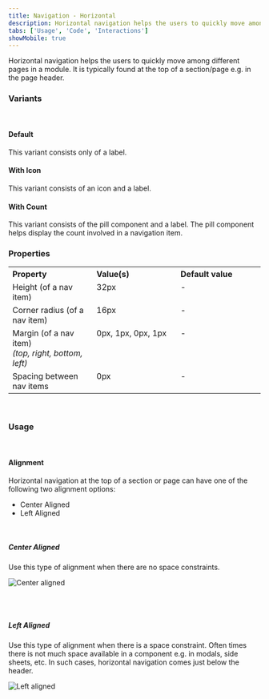 ```yaml
---
title: Navigation - Horizontal
description: Horizontal navigation helps the users to quickly move among different pages in a module.
tabs: ['Usage', 'Code', 'Interactions']
showMobile: true
---
```


Horizontal navigation helps the users to quickly move among different pages in a module. It is typically found at the top of a section/page e.g. in the page header.

### Variants
<br/>

#### Default

This variant consists only of a label.

<Preview name='horizontalnav-default-horizontal-navigation'/>

#### With Icon

This variant consists of an icon and a label.

<Preview name='horizontalnav-horizontal-navigation-with-icon'/>

#### With Count

This variant consists of the pill component and a label. The pill component helps display the count involved in a navigation item.

<Preview name='horizontalnav-horizontal-navigation-with-count'/>

### Properties
<table style="width: 100%">
  <tr>
    <th style="width:33%; text-align: left;">Property</th>
    <th style="width:33%; text-align: left;">Value(s)</th>
    <th style="width:33%; text-align: left;">Default value</th>
  </tr>
  <tr style="vertical-align: top">
    <td>Height (of a nav item)</td>
    <td>32px</td>
    <td>-</td>
  </tr>
  <tr style="vertical-align: top">
    <td>Corner radius (of a nav item)</td>
    <td>16px</td>
    <td>-</td>
  </tr>
  <tr style="vertical-align: top">
    <td>Margin (of a nav item)<br/><em>(top, right, bottom, left)</em></td>
    <td>0px, 1px, 0px, 1px</td>
    <td>-</td>
  </tr>
  <tr style="vertical-align: top">
    <td>Spacing between nav items</td>
    <td>0px</td>
    <td>-</td>
  </tr>
</table>
<br/>

### Usage

<br/>

#### Alignment

Horizontal navigation at the top of a section or page can have one of the following two alignment options:

-   Center Aligned
-   Left Aligned

<br/>

##### Center Aligned

Use this type of alignment when there are no space constraints.

![Center aligned](./images/navigationhoriz-1.png)

<br/>
<br/>

##### Left Aligned

Use this type of alignment when there is a space constraint. Often times there is not much space available in a component e.g. in modals, side sheets, etc. In such cases, horizontal navigation comes just below the header.

<Preview name='horizontalnav-left-aligned-navigation-tabs'/>

![Left aligned](./images/navigationhoriz-2.png)

<br/>
<br/>